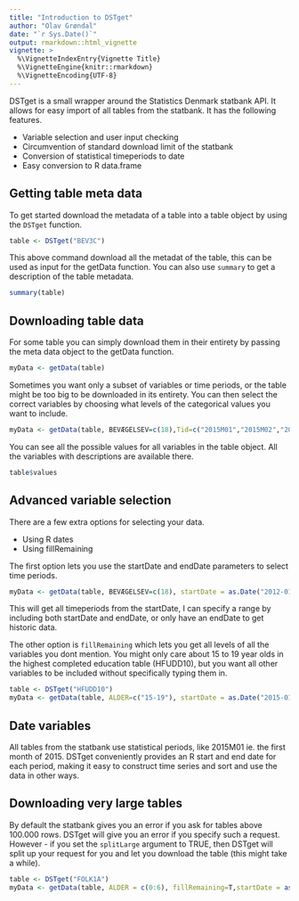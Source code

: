 ```yaml
---
title: "Introduction to DSTget"
author: "Olav Grøndal"
date: "`r Sys.Date()`"
output: rmarkdown::html_vignette
vignette: >
  %\VignetteIndexEntry{Vignette Title}
  %\VignetteEngine{knitr::rmarkdown}
  %\VignetteEncoding{UTF-8}
---
```


DSTget is a small wrapper around the Statistics Denmark statbank API. It allows for easy import of all tables from the statbank.
It has the following features.

* Variable selection and user input checking
* Circumvention of standard download limit of the statbank
* Conversion of statistical timeperiods to date
* Easy conversion to R data.frame

## Getting table meta data

To get started download the metadata of a table into a table object by using the `DSTget` function.
```r
table <- DSTget("BEV3C")
```
This above command download all the metadat of the table, this can be used as input for the getData function.
You can also use `summary` to get a description of the table metadata.

```r
summary(table)
```

## Downloading table data
For some table you can simply download them in their entirety by passing the meta data object to the getData function.

```r
myData <- getData(table)
```

Sometimes you want only a subset of variables or time periods, or the table might be too big to be downloaded in its
entirety. You can then select the correct variables by choosing what levels of the categorical values you want to include.

```r
myData <- getData(table, BEVÆGELSEV=c(18),Tid=c("2015M01","2015M02","2015M03","2015M04"))
```

You can see all the possible values for all variables in the table object.
All the variables with descriptions are available there.

```r
table$values
```

## Advanced variable selection

There are a few extra options for selecting your data.

* Using R dates
* Using fillRemaining

The first option lets you use the startDate and endDate parameters to select time periods.

```r
myData <- getData(table, BEVÆGELSEV=c(18), startDate = as.Date("2012-01-01"))
```
This will get all timeperiods from the startDate, I can specify a range by including both startDate and endDate, or only have an endDate to get historic data.

The other option is `fillRemaining` which lets you get all levels of all the variables you dont mention.
You might only care about 15 to 19 year olds in the highest completed education table (HFUDD10), but you want all other variables to be included
without specifically typing them in.

```r
table <- DSTget("HFUDD10")
myData <- getData(table, ALDER=c("15-19"), startDate = as.Date("2015-01-01"), fillRemaining=T)
```

## Date variables
All tables from the statbank use statistical periods, like 2015M01 ie. the first month of 2015.
DSTget conveniently provides an R start and end date for each period, making it easy
to construct time series and sort and use the data in other ways.

## Downloading very large tables
By default the statbank gives you an error if you ask for tables above 100.000 rows.
DSTget will give you an error if you specify such a request. However - if you
set the `splitLarge` argument to TRUE, then DSTget will split up your request for you
and let you download the table (this might take a while).

```r
table <- DSTget("FOLK1A")
myData <- getData(table, ALDER = c(0:6), fillRemaining=T,startDate = as.Date("2010-01-01"), splitLarge=T)
```
